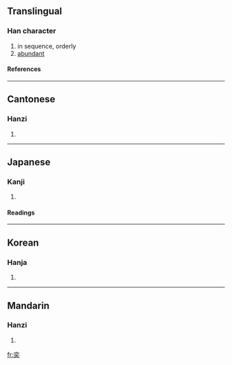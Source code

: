 ==Translingual==
===Han character===
{{Han char|rn=37|rad=大|as=06|sn=9|four=0043<sub>0</sub>|canj=X卜金大 (XYCK), 卜金大 (YCK)}}
# in sequence, orderly
# [[abundant]]
====References====
{{Han ref|kx=0252.050|dkj=05922|dj=0513.050|hdz=10540.030|uh=5955|ud=22869|bh=ABB3|bd=43955}}
----
==Cantonese==
===Hanzi===
{{yue-hanzi|jyut=|y=yik6}}
# {{defn|Cantonese}}
----
== Japanese ==
=== Kanji ===
{{ja-kanji|grade=|rs=大06}}
# {{defn|Japanese}} 
====Readings====
{{ja-readings|on=[[えき]] (eki), [[やく]] (yaku)|kun=[[おおきい]] (ookii), [[うつくしい]] (utsukushii), [[なれる]] (nareru)}}
----
==Korean==
===Hanja===
{{ko-hanja|hangeul=혁|rv=hyeok|mr=hyŏk}}
# {{defn|Korean}}
----
==Mandarin==
===Hanzi===
{{cmn-hanzi|pin=[[yì]] ([[yi4]]), [[zhuǎng]] ([[zhuang3]])|wg=i<sup>4</sup>, chuang<sup>3</sup>}}
# {{defn|Mandarin}}

[[fr:奕]]